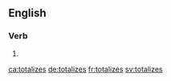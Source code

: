 ==English==

===Verb===
{{head|en|verb form}}

# {{en-third-person singular of|totalize}}

[[ca:totalizes]]
[[de:totalizes]]
[[fr:totalizes]]
[[sv:totalizes]]